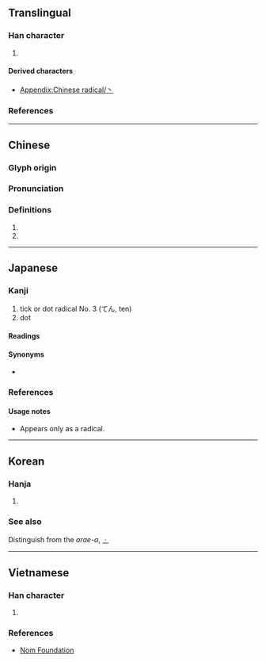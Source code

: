 {{also|`|\|、|uni=auto}}
{{character info}}
{{character info|⼂}}
==Translingual==
{{stroke order|type=animate}}

===Han character===
{{Han char|rn=3|rad=丶|as=00|sn=1|four=30000|canj=I,XI}}

# {{mul-kangxi radical-def}}

====Derived characters====
* [[Appendix:Chinese radical/丶]]

===References===
{{Han ref|kx=0080.120|dkj=00091|dj=0162.140|hdz=10042.080|uh=4E36}}

----

==Chinese==
{{zh-forms}}

===Glyph origin===
{{Han etym}}

===Pronunciation===
{{zh-pron
|m=zhǔ
|c=jyu2
|h=pfs=chú
|mn=chú
|w=
|mc=y
|oc=y
|ma=|ma2=
|cat=
}}

===Definitions===
{{zh-hanzi}}

# {{n-g|An ancient punctuation mark.}}
# {{zh-alt-form|主|tr=-}}

----

==Japanese==

===Kanji===
{{ja-kanji|grade=r|rs=丶00}}

# tick or dot radical No. 3 (てん, ten)
# dot

====Readings====
{{ja-readings
|on=ちゅう<ちう
|kun=てん
}}

====Synonyms====
* {{l|ja|点}}

===References===
{{ja-kref
|jis=5026
|ku=4806
|shift=98a4
|euc=D0A6
|freq=''radical''
|nelson=''not listed''
|newnelson=32
|halpern=3344
|kld=''not listed''
|heisig=''not listed''
|tuttle=0a1.3
}}

====Usage notes====
* Appears only as a radical.

----

==Korean==

===Hanja===
{{ko-hanja|주}}

# {{rfdef|ko|sort=丶00}}

===See also===
Distinguish from the ''arae-a'', [[ㆍ]]

----

==Vietnamese==

===Han character===
{{vi-readings|reading=[[chủ]]|rs=丶00}}

# {{rfdef|vi|sort=丶00}}

===References===
* [http://nomfoundation.org/common/nom_details.php?codepoint=4e36 Nom Foundation]